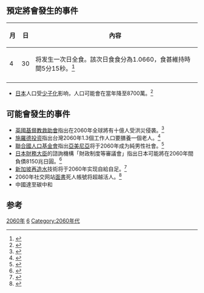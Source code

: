 {{noteTA
|G1=Astronomy
}}
{{年|2060}}

== 預定將會發生的事件 ==
{| class="wikitable"
|-
!月!!日!!內容
|-
| 4 || 30 || 将发生一次日全食。該次日食食分為1.0660，食甚維持時間5分15秒。<ref>{{cite web|url=https://eclipse.gsfc.nasa.gov/solar.html|title=NASA - Solar Eclipse Page|work=eclipse.gsfc.nasa.gov|accessdate=2017-04-04|archive-date=2021-01-21|archive-url=https://web.archive.org/web/20210121154427/https://eclipse.gsfc.nasa.gov/solar.html|dead-url=no}}</ref>
|-
|}
* [[日本|日本]]人口受[[少子化|少子化]]影响，人口可能會在當年降至8700萬。<ref>{{cite web|url=http://www.ettoday.net/news/20140602/363617.htm|title=少子化嚴重　日本人口2060年剩8700萬 - ETNEWS國際 - ETNEWS新聞雲|first=|last=https://www.facebook.com/ETtoday|publisher=|accessdate=2017-04-04|archive-date=2019-12-13|archive-url=https://web.archive.org/web/20191213135858/https://www.ettoday.net/news/20140602/363617.htm|dead-url=no}}</ref>

== 可能會發生的事件 ==
* [[英國基督教救助會|英國基督教救助會]]指出在2060年全球將有十億人受洪災侵袭。<ref>{{cite web|url=http://news.ltn.com.tw/news/world/breakingnews/1698541|title=英研究：2060年大洪災 全球十億人受害 - 國際 - 自由時報電子報|publisher=|accessdate=2017-04-04|archive-date=2019-12-14|archive-url=https://web.archive.org/web/20191214022847/https://news.ltn.com.tw/news/world/breakingnews/1698541|dead-url=no}}</ref>
* [[施羅德投资|施羅德投资]]指出台灣2060年1.3個工作人口要膳養一個老人。<ref>{{cite web|url=https://www.gvm.com.tw/event/2015schroders/aging01.html|title=台灣老化進行式|work=www.gvm.com.tw|accessdate=2017-04-04|archive-date=2017-04-04|archive-url=https://web.archive.org/web/20170404132100/https://www.gvm.com.tw/event/2015schroders/aging01.html|dead-url=no}}</ref>
* [[聯合國人口基金會|聯合國人口基金會]]指出[[亞美尼亞|亞美尼亞]]将于2060年成为純男性社會。<ref>{{cite web|url=https://udn.com/news/story/5/2220869|title=女嬰被墮太多 亞美尼亞2060年恐成純男性社會 - 國際 - 即時|first=|last=聯合新聞網|publisher=|accessdate=2017-04-04|archive-date=2019-12-20|archive-url=https://web.archive.org/web/20191220205240/https://udn.com/news/story/5/2220869|dead-url=no}}</ref>
* [[日本財務大臣|日本財務大臣]]的諮詢機構「財政制度等審議會」指出日本可能將在2060年間負債8150兆日圓。<ref>{{cite web|url=http://www.chinatimes.com/realtimenews/20140428005097-260408|title=2060年 日本可能負債2400兆元|first=|last=中時電子報|publisher=|accessdate=2017-04-04|archive-date=2017-08-08|archive-url=https://web.archive.org/web/20170808193348/http://www.chinatimes.com/realtimenews/20140428005097-260408|dead-url=no}}</ref>
* [[新加坡|新加坡]][[再造水|再造水]]技術将于2060年实现自給自足。<ref>{{cite web|url=https://www.hk01.com/%E5%9C%8B%E9%9A%9B/30629/-%E4%BE%9B%E6%B0%B4%E8%87%AA%E4%B8%BB-%E6%96%B0%E5%8A%A0%E5%9D%A1%E5%86%8D%E9%80%A0%E6%B0%B4%E6%8A%80%E8%A1%93%E9%A0%98%E5%85%88%E5%85%A8%E7%90%83-%E6%9C%9B2060%E5%B9%B4%E8%87%AA%E7%B5%A6%E8%87%AA%E8%B6%B3|title=【供水自主】新加坡再造水技術領先全球　望2060年自給自足|first=高紫恩, 陳智深,|last=陳冠東|work=香港01|accessdate=2017-04-04|archive-date=2019-09-18|archive-url=https://web.archive.org/web/20190918174535/https://www.hk01.com/%E5%8D%B3%E6%99%82%E5%9C%8B%E9%9A%9B/30629/%E4%BE%9B%E6%B0%B4%E8%87%AA%E4%B8%BB-%E6%96%B0%E5%8A%A0%E5%9D%A1%E5%86%8D%E9%80%A0%E6%B0%B4%E6%8A%80%E8%A1%93%E9%A0%98%E5%85%88%E5%85%A8%E7%90%83-%E6%9C%9B2060%E5%B9%B4%E8%87%AA%E7%B5%A6%E8%87%AA%E8%B6%B3|dead-url=no}}</ref>
* 2060年社交网站[[facebook|面書]]死人帳號将超越活人。<ref>{{cite web|url=http://www.chinatimes.com/realtimenews/20131106003368-260412|title=虛擬墳墓？2060年FB死人帳號超越活人|first=|last=中時電子報|publisher=|accessdate=2017-04-04|archive-date=2019-02-15|archive-url=https://web.archive.org/web/20190215042819/https://www.chinatimes.com/realtimenews/20131106003368-260412|dead-url=no}}</ref>
*中國達至碳中和

== 参考 ==
<references/>

[[Category:2060年|]]
[[Category:21世纪各年|6]]
[[Category:2060年代|Category:2060年代]]